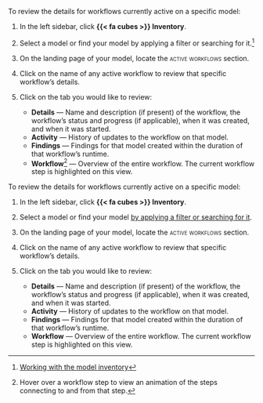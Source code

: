 :::: {.content-visible unless-format="revealjs"}
To review the details for workflows currently active on a specific model:

1. In the left sidebar, click **{{< fa cubes >}} Inventory**.

1. Select a model or find your model by applying a filter or searching for it.^[[Working with the model inventory](/guide/model-inventory/working-with-model-inventory.qmd#search-filter-and-sort-models)]

1. On the landing page of your model, locate the [active workflows]{.smallcaps} section.

1. Click on the name of any active workflow to review that specific workflow's details.

1. Click on the tab you would like to review:

    - **Details** — Name and description (if present) of the workflow, the workflow's status and progress (if applicable), when it was created, and when it was started.
    - **Activity** — History of updates to the workflow on that model.
    - **Findings** — Findings for that model created within the duration of that workflow's runtime.
    - **Workflow**^[Hover over a workflow step to view an animation of the steps connecting to and from that step.] — Overview of the entire workflow. The current workflow step is highlighted on this view.

::::

:::: {.content-hidden unless-format="revealjs"}
To review the details for workflows currently active on a specific model:

1. In the left sidebar, click **{{< fa cubes >}} Inventory**.

1. Select a model or find your model [by applying a filter or searching for it](/guide/model-inventory/working-with-model-inventory.qmd#search-filter-and-sort-models).

1. On the landing page of your model, locate the [active workflows]{.smallcaps} section.

1. Click on the name of any active workflow to review that specific workflow's details.

1. Click on the tab you would like to review:

    - **Details** — Name and description (if present) of the workflow, the workflow's status and progress (if applicable), when it was created, and when it was started.
    - **Activity** — History of updates to the workflow on that model.
    - **Findings** — Findings for that model created within the duration of that workflow's runtime.
    - **Workflow** — Overview of the entire workflow. The current workflow step is highlighted on this view.

::::


